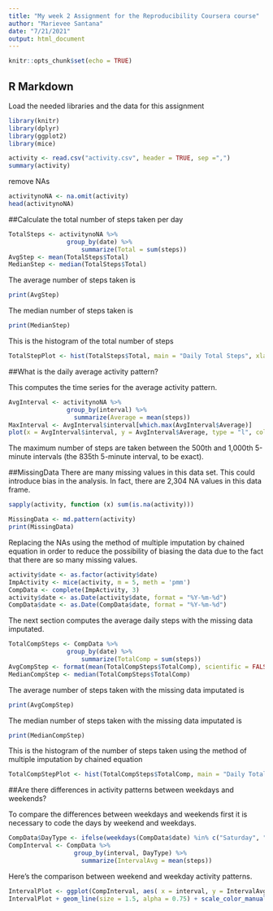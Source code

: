 ```yaml
---
title: "My week 2 Assignment for the Reproducibility Coursera course"
author: "Marievee Santana"
date: "7/21/2021"
output: html_document
---
```


```r
knitr::opts_chunk$set(echo = TRUE)
```

## R Markdown

Load the needed libraries and the data for this assignment

```r
library(knitr)
library(dplyr)
library(ggplot2)
library(mice)

activity <- read.csv("activity.csv", header = TRUE, sep =",")
summary(activity)
```

remove NAs

```r
activitynoNA <- na.omit(activity)
head(activitynoNA)
```

##Calculate the total number of steps taken per day

```r
TotalSteps <- activitynoNA %>%
                group_by(date) %>%
                    summarize(Total = sum(steps))
AvgStep <- mean(TotalSteps$Total)
MedianStep <- median(TotalSteps$Total)


```

The average number of steps taken is 
```r
print(AvgStep) 
```

The median number of steps taken is
```r
print(MedianStep) 
```

This is the histogram of the total number of steps

```r
TotalStepPlot <- hist(TotalSteps$Total, main = "Daily Total Steps", xlab = "Number of Steps", ylab = "Frequency", breaks = 25, col = "blue3")
```

##What is the daily average activity pattern?

This computes the time series for the average activity pattern.

```r
AvgInterval <- activitynoNA %>%
                group_by(interval) %>%
                  summarize(Average = mean(steps))
MaxInterval <- AvgInterval$interval[which.max(AvgInterval$Average)]
plot(x = AvgInterval$interval, y = AvgInterval$Average, type = "l", col = "blue3", lwd = 2, xlab = "5-minute Time Interval", ylab = "Average Steps", main = "Daily Average Steps Activity Pattern")

```

The maximum number of steps are taken between the 500th and 1,000th 5-minute intervals (the 835th 5-minute interval, to be exact).

##MissingData
There are many missing values in this data set. This could introduce bias in the analysis. In fact, there are 2,304 NA values in this data frame.

```r
sapply(activity, function (x) sum(is.na(activity)))

MissingData <- md.pattern(activity)
print(MissingData)

```

Replacing the NAs using the method of multiple imputation by chained equation in order to reduce the possibility of biasing the data due to the fact that there are so many missing values.

```r
activity$date <- as.factor(activity$date)
ImpActivity <- mice(activity, m = 5, meth = 'pmm')
CompData <- complete(ImpActivity, 3)
activity$date <- as.Date(activity$date, format = "%Y-%m-%d")
CompData$date <- as.Date(CompData$date, format = "%Y-%m-%d")

```

The next section computes the average daily steps with the missing data imputated. 

```r
TotalCompSteps <- CompData %>%
                group_by(date) %>%
                    summarize(TotalComp = sum(steps))
AvgCompStep <- format(mean(TotalCompSteps$TotalComp), scientific = FALSE)
MedianCompStep <- median(TotalCompSteps$TotalComp)

```

The average number of steps taken with the missing data imputated is
```r
print(AvgCompStep) 
```

The median number of steps taken with the missing data imputated is
```r
print(MedianCompStep) 
```

This is the histogram of the number of steps taken using the method of multiple imputation by chained equation

```r
TotalCompStepPlot <- hist(TotalCompSteps$TotalComp, main = "Daily Total Steps (Imputated Data)", xlab = "Number of Steps", ylab = "Frequency", breaks = 25, col = "red3")
```

##Are there differences in activity patterns between weekdays and weekends?

To compare the differences between weekdays and weekends first it is necessary to code the days by weekend and weekdays.

```r
CompData$DayType <- ifelse(weekdays(CompData$date) %in% c("Saturday", "Sunday"), "Weekend", "Weekday")
CompInterval <- CompData %>%
                  group_by(interval, DayType) %>%
                    summarize(IntervalAvg = mean(steps))
```

Here's the comparison between weekend and weekday activity patterns.

```r

IntervalPlot <- ggplot(CompInterval, aes( x = interval, y = IntervalAvg, color = DayType))
IntervalPlot + geom_line(size = 1.5, alpha = 0.75) + scale_color_manual(values=c("darkseagreen4","cadetblue4")) + labs(title = "Weekday & Weekend Daily Average Steps Activity Pattern", x= "5-minute Time Interval", y = "Average Steps") + theme(plot.title = element_text(hjust = 0.5))

```








